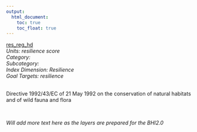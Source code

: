 ```yaml
---
output:
  html_document:
    toc: true
    toc_float: true
---
```


[res_reg_hd](https://github.com/OHI-Science/bhi/blob/master/baltic/layers/res_reg_hd_bhi2015.csv)\
*Units: resilience score*\
*Category:*\
*Subcategory:*\
*Index Dimension: Resilience*\
*Goal Targets: resilience*\
<br>

Directive 1992/43/EC of 21 May 1992 on the conservation of natural habitats and of wild fauna and flora

<br>

*Will add more text here as the layers are prepared for the BHI2.0*

<br>



<br>

